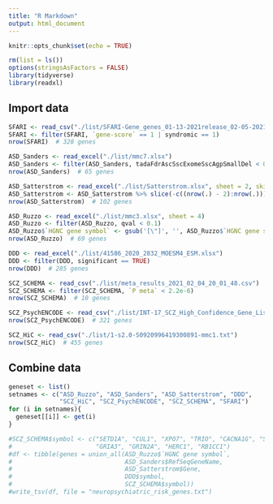 ```yaml
---
title: "R Markdown"
output: html_document
---
```


```r
knitr::opts_chunk$set(echo = TRUE)

rm(list = ls())
options(stringsAsFactors = FALSE)
library(tidyverse)
library(readxl)
```

## Import data
```r
SFARI <- read_csv("./list/SFARI-Gene_genes_01-13-2021release_02-05-2021export.csv")
SFARI <- filter(SFARI, `gene-score` == 1 | syndromic == 1)
nrow(SFARI)  # 328 genes

ASD_Sanders <- read_excel("./list/mmc7.xlsx")
ASD_Sanders <- filter(ASD_Sanders, tadaFdrAscSscExomeSscAgpSmallDel < 0.1)
nrow(ASD_Sanders)  # 65 genes

ASD_Satterstrom <- read_excel("./list/Satterstrom.xlsx", sheet = 2, skip = 1)
ASD_Satterstrom <- ASD_Satterstrom %>% slice(-c((nrow(.) - 2):nrow(.)))
nrow(ASD_Satterstrom)  # 102 genes

ASD_Ruzzo <- read_excel("./list/mmc3.xlsx", sheet = 4)
ASD_Ruzzo <- filter(ASD_Ruzzo, qval < 0.1)
ASD_Ruzzo$`HGNC gene symbol` <- gsub('[\"]', '', ASD_Ruzzo$`HGNC gene symbol`)
nrow(ASD_Ruzzo)  # 69 genes

DDD <- read_excel("./list/41586_2020_2832_MOESM4_ESM.xlsx")
DDD <- filter(DDD, significant == TRUE)
nrow(DDD)  # 285 genes

SCZ_SCHEMA <- read_csv("./list/meta_results_2021_02_04_20_01_48.csv")
SCZ_SCHEMA <- filter(SCZ_SCHEMA, `P meta` < 2.2e-6)
nrow(SCZ_SCHEMA)  # 10 genes

SCZ_PsychENCODE <- read_csv("./list/INT-17_SCZ_High_Confidence_Gene_List.csv")
nrow(SCZ_PsychENCODE)  # 321 genes

SCZ_HiC <- read_csv("./list/1-s2.0-S0920996419300891-mmc1.txt")
nrow(SCZ_HiC)  # 455 genes
```

## Combine data
```r
geneset <- list()
setnames <- c("ASD_Ruzzo", "ASD_Sanders", "ASD_Satterstrom", "DDD",
              "SCZ_HiC", "SCZ_PsychENCODE", "SCZ_SCHEMA", "SFARI")
for (i in setnames){
  geneset[[i]] <- get(i)
}

#SCZ_SCHEMA$symbol <- c("SETD1A", "CUL1", "XPO7", "TRIO", "CACNA1G", "SP4", 
#                       "GRIA3", "GRIN2A", "HERC1", "RB1CC1")
#df <- tibble(genes = union_all(ASD_Ruzzo$`HGNC gene symbol`, 
#                               ASD_Sanders$RefSeqGeneName, 
#                               ASD_Satterstrom$Gene, 
#                               DDD$symbol, 
#                               SCZ_SCHEMA$symbol))
#write_tsv(df, file = "neuropsychiatric_risk_genes.txt")
```

